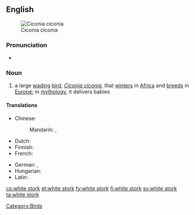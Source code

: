 ==English==
[[Image:Ciconia ciconia (aka).jpg|thumb|right|Ciconia ciconia]]
===Pronunciation===
* {{audio|en-uk-white stork.ogg|Audio (UK)}}

===Noun===
{{wikipedia}}
{{en-noun|sg=[[white]] [[stork]]}}

# a large [[wading]] [[bird]], ''[[Ciconia ciconia]]'', that [[winter]]s in [[Africa]] and [[breed]]s in [[Europe]]; in [[mythology]], it delivers babies

====Translations====
{{trans-top|large wading bird, ''Ciconia ciconia''}}
* Chinese:
*: Mandarin: {{t|zh|白鸛|sc=Hani}}, {{t|zh|白鹳|tr=bai2guan4|sc=Hani}}
* Dutch: {{t+|nl|ooievaar|m}}
* Finnish: {{t+|fi|kattohaikara}}
* French: {{t-|fr|cigogne blanche}}
{{trans-mid}}
* German: {{t-|de|Weissstorch}},  {{t-|de|Weißstorch|m}}
* Hungarian: {{t-|hu|fehér gólya}}
* Latin: {{t-|la|ciconia}}
{{trans-bottom}}

[[Category:Birds]]

[[cs:white stork]]
[[et:white stork]]
[[fy:white stork]]
[[fi:white stork]]
[[sv:white stork]]
[[ta:white stork]]